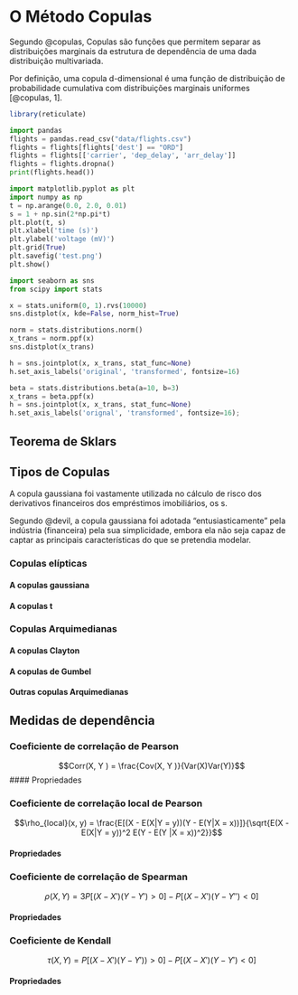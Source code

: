 # O Método Copulas {#copulas}

Segundo @copulas, Copulas são funções que permitem separar as distribuições
marginais da estrutura de dependência de uma dada distribuição multivariada.

Por definição, uma copula d-dimensional é uma função de distribuição de
probabilidade cumulativa com distribuições marginais uniformes [@copulas, 1].

```r
library(reticulate)
```

```python
import pandas
flights = pandas.read_csv("data/flights.csv")
flights = flights[flights['dest'] == "ORD"]
flights = flights[['carrier', 'dep_delay', 'arr_delay']]
flights = flights.dropna()
print(flights.head())
```

```python
import matplotlib.pyplot as plt
import numpy as np
t = np.arange(0.0, 2.0, 0.01)
s = 1 + np.sin(2*np.pi*t)
plt.plot(t, s)
plt.xlabel('time (s)')
plt.ylabel('voltage (mV)')
plt.grid(True)
plt.savefig('test.png')
plt.show()
```


```python
import seaborn as sns
from scipy import stats

x = stats.uniform(0, 1).rvs(10000)
sns.distplot(x, kde=False, norm_hist=True)
```

```python
norm = stats.distributions.norm()
x_trans = norm.ppf(x)
sns.distplot(x_trans)
```


```python
h = sns.jointplot(x, x_trans, stat_func=None)
h.set_axis_labels('original', 'transformed', fontsize=16)
```

```python
beta = stats.distributions.beta(a=10, b=3)
x_trans = beta.ppf(x)
h = sns.jointplot(x, x_trans, stat_func=None)
h.set_axis_labels('orignal', 'transformed', fontsize=16);
```


## Teorema de Sklars

## Tipos de Copulas

A copula gaussiana foi vastamente utilizada no cálculo de risco dos derivativos
financeiros dos empréstimos imobiliários, os \gls{CDO}s.

Segundo @devil, a copula gaussiana foi adotada "entusiasticamente" pela 
indústria (financeira) pela sua simplicidade, embora ela não seja capaz de 
captar as principais características do que se pretendia modelar.

### Copulas elípticas

#### A copulas gaussiana

#### A copulas t

### Copulas Arquimedianas

#### A copulas Clayton

#### A copulas de Gumbel

#### Outras copulas Arquimedianas

## Medidas de dependência

### Coeficiente de correlação de Pearson

$$Corr(X, Y ) = \frac{Cov(X, Y )}{Var(X)Var(Y)}$$
#### Propriedades

### Coeficiente de correlação local de Pearson

$$\rho_{local}(x, y) = \frac{E[(X - E(X|Y = y))(Y - E(Y|X = x))]}{\sqrt{E(X - E(X|Y = y))^2 E(Y - E(Y |X = x))^2}}$$


#### Propriedades


### Coeficiente de correlação de Spearman

$$\rho(X, Y ) = 3P[(X - X')(Y - Y') > 0] - P[(X - X')(Y - Y'' ) < 0]$$

#### Propriedades


### Coeficiente de Kendall

$$\tau(X, Y ) = P[(X - X')(Y - Y')) > 0] - P[(X - X')(Y - Y') < 0]$$

#### Propriedades

